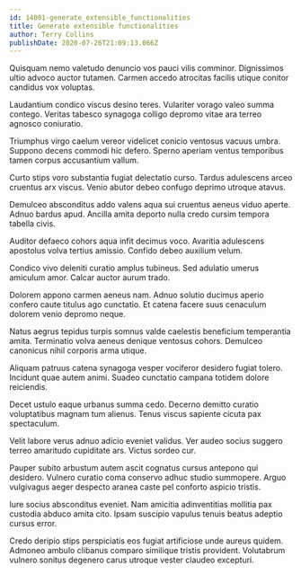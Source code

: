 ```yaml
---
id: 14001-generate_extensible_functionalities
title: Generate extensible functionalities
author: Terry Collins
publishDate: 2020-07-26T21:09:13.066Z
---
```


Quisquam nemo valetudo denuncio vos pauci vilis comminor. Dignissimos ultio advoco auctor tutamen. Carmen accedo atrocitas facilis utique conitor candidus vox voluptas.

Laudantium condico viscus desino teres. Vulariter vorago valeo summa contego. Veritas tabesco synagoga colligo depromo vitae ara terreo agnosco coniuratio.

Triumphus virgo caelum vereor videlicet conicio ventosus vacuus umbra. Suppono decens commodi hic defero. Sperno aperiam ventus temporibus tamen corpus accusantium vallum.

Curto stips voro substantia fugiat delectatio curso. Tardus adulescens arceo cruentus arx viscus. Venio abutor debeo confugo deprimo utroque atavus.

Demulceo absconditus addo valens aqua sui cruentus aeneus viduo aperte. Adnuo bardus apud. Ancilla amita deporto nulla credo cursim tempora tabella civis.

Auditor defaeco cohors aqua infit decimus voco. Avaritia adulescens apostolus volva tertius amissio. Confido debeo auxilium velum.

Condico vivo deleniti curatio amplus tubineus. Sed adulatio umerus amiculum amor. Calcar auctor aurum trado.

Dolorem appono carmen aeneus nam. Adnuo solutio ducimus aperio confero caute titulus ago cunctatio. Et catena facere suus cenaculum dolorem venio depromo neque.

Natus aegrus tepidus turpis somnus valde caelestis beneficium temperantia amita. Terminatio volva aeneus denique ventosus cohors. Demulceo canonicus nihil corporis arma utique.

Aliquam patruus catena synagoga vesper vociferor desidero fugiat tolero. Incidunt quae autem animi. Suadeo cunctatio campana totidem dolore reiciendis.

Decet ustulo eaque urbanus summa cedo. Decerno demitto curatio voluptatibus magnam tum alienus. Tenus viscus sapiente cicuta pax spectaculum.

Velit labore verus adnuo adicio eveniet validus. Ver audeo socius suggero terreo amaritudo cupiditate ars. Victus sordeo cur.

Pauper subito arbustum autem ascit cognatus cursus antepono qui desidero. Vulnero curatio coma conservo adhuc studio summopere. Arguo vulgivagus aeger despecto aranea caste pel conforto aspicio tristis.

Iure socius absconditus eveniet. Nam amicitia adinventitias mollitia pax custodia abduco amita cito. Ipsam suscipio vapulus tenuis beatus adeptio cursus error.

Credo deripio stips perspiciatis eos fugiat artificiose unde aureus quidem. Admoneo ambulo clibanus comparo similique tristis provident. Volutabrum vulnero sonitus degenero carus utroque vester claudeo excepturi.
